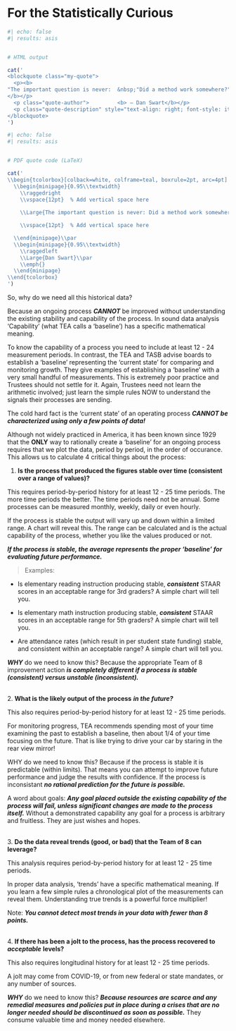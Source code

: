 # For the Statistically Curious



```r
#| echo: false
#| results: asis


# HTML output

cat('
<blockquote class="my-quote">
  <p><b>
"The important question is never:  &nbsp;"Did a method work somewhere?" &nbsp;but always: "Does it work here (and why)?"
</b></p>
  <p class="quote-author">         <b> — Dan Swart</b></p>
  <p class="quote-description" style="text-align: right; font-style: italic;"></p>
</blockquote>
')

```



```r
#| echo: false
#| results: asis


# PDF quote code (LaTeX)

cat('
\\begin{tcolorbox}[colback=white, colframe=teal, boxrule=2pt, arc=4pt]
  \\begin{minipage}{0.95\\textwidth}
    \\raggedright
    \\vspace{12pt}  % Add vertical space here
  
    \\Large{The important question is never: Did a method work somewhere? but always: Does it work here (and why)?}

    \\vspace{12pt}  % Add vertical space here

  \\end{minipage}\\par
  \\begin{minipage}{0.95\\textwidth}
    \\raggedleft
    \\Large{Dan Swart}\\par
    \\emph{}
  \\end{minipage}
\\end{tcolorbox}
')


```

\vspace{0.75in}

So, why do we need all this historical data?  

Because an ongoing process ***CANNOT*** be improved without understanding the existing stability and capability of the process.  In sound data analysis 'Capability' (what TEA calls a 'baseline') has a specific mathematical meaning.  

To know the capability of a process you need to include at least 12 - 24 measurement periods.  In contrast, the TEA and TASB advise boards to establish a 'baseline' representing the 'current state' for comparing and monitoring growth.  They give examples of establishing a 'baseline' with a very small handful of measurements.  This is extremely poor practice and Trustees should not settle for it.  Again, Trustees need not learn the arithmetic involved; just learn the simple rules NOW to understand the signals their processes are sending.

The cold hard fact is the 'current state' of an operating process ***CANNOT be characterized using only a few points of data!***  

Although not widely practiced in America, it has been known since 1929 that the **ONLY** way to rationally create a 'baseline' for an ongoing process requires that we plot the data, period by period, in the order of occurance.  This allows us to calculate 4 critical things about the process:

1. **Is the process that produced the figures stable over time (consistent over a range of values)?**  

This requires period-by-period history for at least 12 - 25 time periods.  The more time periods the better.  The time periods need not be annual.  Some processes can be measured monthly, weekly, daily or even hourly.

If the process is stable the output will vary up and down within a limited range.  A chart will reveal this.  The range can be calculated and is the actual capability of the process, whether you like the values produced or not.

***If the process is stable, the average represents the proper 'baseline' for evaluating future performance.***

>Examples:

- Is elementary reading instruction producing stable, ***consistent*** STAAR scores in an acceptable range for 3rd graders? A simple chart will tell you.

- Is elementary math instruction producing stable, ***consistent*** STAAR scores in an acceptable range for 5th graders?  A simple chart will tell you.

- Are attendance rates (which result in per student state funding) stable, and consistent within an acceptable range?  A simple chart will tell you.

***WHY*** do we need to know this?  Because the appropriate Team of 8 improvement action ***is completely different if a process is stable (consistent) versus unstable (inconsistent).***

  
\vspace{0.50in}

<br>
  2. **What is the likely output of the process** ***in the future?***  

This also requires period-by-period history for at least 12 - 25 time periods.  

For monitoring progress, TEA recommends spending most of your time examining the past to establish a baseline, then about 1/4 of your time focusing on the future.  That is like trying to drive your car by staring in the rear view mirror!

WHY do we need to know this?  Because if the process is stable it is predictable (within limits).  That means you can attempt to improve future performance and judge the results with confidence.    If the process is inconsistant ***no rational prediction for the future is possible.***

A word about goals:  ***Any goal placed outside the existing capability of the process will fail, unless significant changes are made to the process itself.***   Without a demonstrated capability any goal for a process is arbitrary and fruitless.  They are just wishes and hopes.


\vspace{0.50in}

<br>
  3.  **Do the data reveal trends (good, or bad) that the Team of 8 can leverage?**

This analysis requires period-by-period history for at least 12 - 25 time periods.

In proper data analysis, 'trends' have a specific mathematical meaning.  If you learn a few simple rules a chronological plot of the measurements can reveal them.  Understanding true trends is a powerful force multiplier!

Note:  ***You cannot detect most trends in your data with fewer than 8 points.***  

\vspace{0.50in}

<br>
  4. **If there has been a jolt to the process, has the process recovered to** ***acceptable*** **levels?**

This also requires longitudinal history for at least 12 - 25 time periods.

A jolt may come from COVID-19, or from new federal or state mandates, or any number of sources.
  
***WHY*** do we need to know this?  ***Because resources are scarce and any remedial measures and policies put in place during a crises that are no longer needed should be discontinued as soon as possible.***  They consume valuable time and money needed elsewhere.


